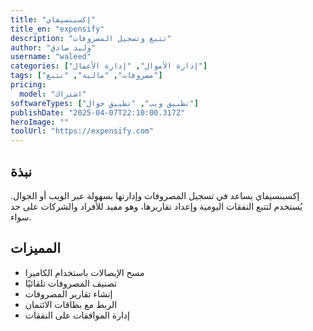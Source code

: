 ---
title: "إكسبنسيفاي"
title_en: "expensify"
description: "تتبع وتسجيل المصروفات"
author: "وليد صادق"
username: "waleed"
categories: ["إدارة الأموال", "إدارة الأعمال"]
tags: ["مصروفات", "مالية", "تتبع"]
pricing:
  model: "اشتراك"
softwareTypes: ["تطبيق ويب", "تطبيق جوال"]
publishDate: "2025-04-07T22:10:00.317Z"
heroImage: ""
toolUrl: "https://expensify.com"
---
## نبذة
إكسبنسيفاي يساعد في تسجيل المصروفات وإدارتها بسهولة عبر الويب أو الجوال. يُستخدم لتتبع النفقات اليومية وإعداد تقاريرها، وهو مفيد للأفراد والشركات على حد سواء.

## المميزات
- مسح الإيصالات باستخدام الكاميرا
- تصنيف المصروفات تلقائيًا
- إنشاء تقارير المصروفات
- الربط مع بطاقات الائتمان
- إدارة الموافقات على النفقات